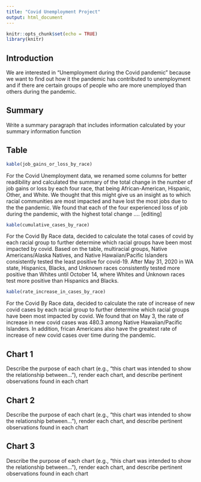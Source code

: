```yaml
---
title: "Covid Unemployment Project"
output: html_document
---
```


```r
knitr::opts_chunk$set(echo = TRUE)
library(knitr)
```

## Introduction


We are interested in “Unemployment during the Covid pandemic” because we want 
to find out how it the pandemic has contributed to unemployment and if there 
are certain groups of people who are more unemployed than others during the 
pandemic.


## Summary 
Write a summary paragraph that includes information calculated by your summary 
information function


## Table 

```r
kable(job_gains_or_loss_by_race)
```

For the Covid Unemployment data, we renamed some columns for better
readibility and calculated the summary of the total change in the number of
job gains or loss by each four race, that being African-American, Hispanic, 
Other, and White. We thought that this might give us an insight as to
which racial communities are most impacted and have lost the most jobs due to
the the pandemic.
We found that each of the four experienced loss of job during the 
pandemic, with the highest total change .... [editing]


```r
kable(cumulative_cases_by_race)
```

For the Covid By Race data, decided to calculate the total cases of covid
by each racial group to further determine which racial groups have been 
most impacted by covid. Based on the table, multiracial groups, 
Native Americans/Alaska Natives, and Native Hawaiian/Pacific Islanders
consistently tested the least positive for covid-19. After May 31, 2020 in 
WA state, Hispanics, Blacks, and Unknown races consistently tested more 
positive than Whites until October 14, where Whites and Unknown races
test more positive than Hispanics and Blacks.


```r
kable(rate_increase_in_cases_by_race)
```


For the Covid By Race data, decided to calculate the rate of increase of new 
covid cases by each racial group to further determine which racial groups 
have been most impacted by covid. We found that on May 3, the rate
of increase in new covid cases was 480.3 among Native Hawaiian/Pacific
Islanders. In addition, frican Americans also have the greatest rate of 
increase of new covid cases over time during the pandemic.



## Chart 1
Describe the purpose of each chart (e.g., "this chart was intended to show the 
relationship between..."), render each chart, and describe pertinent 
observations found in each chart


## Chart 2
Describe the purpose of each chart (e.g., "this chart was intended to show the 
relationship between..."), render each chart, and describe pertinent 
observations found in each chart


## Chart 3
Describe the purpose of each chart (e.g., "this chart was intended to show the 
relationship between..."), render each chart, and describe pertinent 
observations found in each chart

